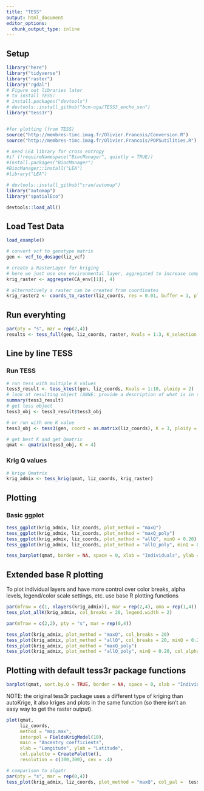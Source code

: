 ```yaml
---
title: "TESS"
output: html_document
editor_options: 
  chunk_output_type: inline
---
```


## Setup

```r
library("here")
library("tidyverse")
library("raster")
library("rgdal")
# Figure out libraries later
# to install TESS:
# install.packages("devtools")
# devtools::install_github("bcm-uga/TESS3_encho_sen")
library("tess3r") 


#for plotting (from TESS)
source("http://membres-timc.imag.fr/Olivier.Francois/Conversion.R")
source("http://membres-timc.imag.fr/Olivier.Francois/POPSutilities.R")

# need LEA library for cross entropy
#if (!requireNamespace("BiocManager", quietly = TRUE))
#install.packages("BiocManager")
#BiocManager::install("LEA")
#library("LEA")

# devtools::install_github("cran/automap")
library("automap")
library("spatialEco")

devtools::load_all()
```
## Load Test Data

```r
load_example()
```

```r
# convert vcf to genotype matrix
gen <- vcf_to_dosage(liz_vcf)
```

```r
# create a RasterLayer for kriging
# here we just use one environmental layer, aggregated to increase computational speed
krig_raster <- aggregate(CA_env[[1]], 4)

# alternatively a raster can be created from coordinates
krig_raster2 <- coords_to_raster(liz_coords, res = 0.01, buffer = 1, plot = TRUE)
```

## Run everyhting


```r
par(pty = "s", mar = rep(2,4))
results <- tess_full(gen, liz_coords, raster, Kvals = 1:3, K_selection = "auto", minQ = 0.10)
```


## Line by line TESS

### Run TESS

```r
# run tess with multiple K values
tess3_result <- tess_ktest(gen, liz_coords, Kvals = 1:10, ploidy = 2) 
# look at resulting object (ANNE: provide a description of what is in this object)
summary(tess3_result)
# get tess object
tess3_obj <- tess3_result$tess3_obj

# or run with one K value
tess3_obj <- tess3(gen, coord = as.matrix(liz_coords), K = 3, ploidy = 2) 

# get best K and get Qmatrix
qmat <- qmatrix(tess3_obj, K = 4)

```

### Krig Q values

```r
# krige Qmatrix
krig_admix <- tess_krig(qmat, liz_coords, krig_raster)
```

## Plotting 

### Basic ggplot

```r
tess_ggplot(krig_admix, liz_coords, plot_method = "maxQ")
tess_ggplot(krig_admix, liz_coords, plot_method = "maxQ_poly")
tess_ggplot(krig_admix, liz_coords, plot_method = "allQ", minQ = 0.20)
tess_ggplot(krig_admix, liz_coords, plot_method = "allQ_poly", minQ = 0.20)
```

```r
tess_barplot(qmat, border = NA, space = 0, xlab = "Individuals", ylab = "Ancestry coefficients")
```

## Extended base R plotting

To plot individual layers and have more control over color breaks, alpha levels, legend/color scale settings, etc. use base R plotting functions

```r
par(mfrow = c(1, nlayers(krig_admix)), mar = rep(2,4), oma = rep(1,4))
tess_plot_allK(krig_admix, col_breaks = 20, legend.width = 2)
```

```r
par(mfrow = c(2,2), pty = "s", mar = rep(0,4))

tess_plot(krig_admix, plot_method = "maxQ", col_breaks = 20)
tess_plot(krig_admix, plot_method = "allQ", col_breaks = 20, minQ = 0.20, col_alpha = 0.90)
tess_plot(krig_admix, plot_method = "maxQ_poly")
tess_plot(krig_admix, plot_method = "allQ_poly", minQ = 0.20, col_alpha = 0.50)
```

## Plotting with default tess3r package functions

```r
barplot(qmat, sort.by.Q = TRUE, border = NA, space = 0, xlab = "Individuals", ylab = "Ancestry coefficients")
```


NOTE: the original tess3r package uses a different type of kriging than autoKrige, it also kriges and plots in the same function (so there isn't an easy way to get the raster output). 
```r
plot(qmat, 
     liz_coords, 
     method = "map.max", 
     interpol = FieldsKrigModel(10),  
     main = "Ancestry coefficients",
     xlab = "Longitude", ylab = "Latitude", 
     col.palette = CreatePalette(),
     resolution = c(300,300), cex = .4)

# comparison to algatr
par(pty = "s", mar = rep(0,4))
tess_plot(krig_admix, liz_coords, plot_method = "maxQ", col_pal =  tess_col_default)
```
